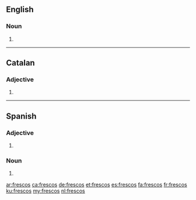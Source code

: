 ==English==

===Noun===
{{head|en|noun plural form}}

# {{plural of|fresco|lang=en}}

----
==Catalan==

===Adjective===
{{ca-adj-form}}

# {{masculine plural of|fresc|lang=ca}}
----

==Spanish==

===Adjective===
{{head|es|adjective form}}

# {{masculine plural of|fresco|lang=es}}

===Noun===
{{head|es|noun plural form}}

# {{plural of|fresco|lang=es}}

[[ar:frescos]]
[[ca:frescos]]
[[de:frescos]]
[[et:frescos]]
[[es:frescos]]
[[fa:frescos]]
[[fr:frescos]]
[[ku:frescos]]
[[my:frescos]]
[[nl:frescos]]